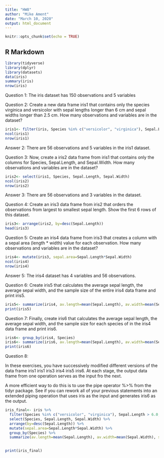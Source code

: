 ```yaml
---
title: "HW8"
author: "Mike Ament"
date: "March 10, 2020"
output: html_document
---
```


```r
knitr::opts_chunk$set(echo = TRUE)
```

## R Markdown

```r
library(tidyverse)
library(dplyr)
library(datasets)
data(iris)
summary(iris)
nrow(iris)
```

Question 1: The iris dataset has 150 observations and 5 variables 

Question 2: Create a new data frame iris1 that contains only the species virginica and versicolor with sepal lengths longer than 6 cm and sepal widths longer than 2.5 cm. How many observations and variables are in the dataset?

```r
iris1<- filter(iris, Species %in% c("versicolor", "virginica"), Sepal.Length > 6.0, Sepal.Width > 2.5)
ncol(iris1)
nrow(iris1)

```

Answer 2: There are 56 observations and 5 variables in the iris1 dataset. 


Question 3: Now, create a iris2 data frame from iris1 that contains only the columns for Species, Sepal.Length, and Sepal.Width. How many observations and variables are in the dataset?

```r
iris2<- select(iris1, Species, Sepal.Length, Sepal.Width)
ncol(iris2)
nrow(iris2)
```

Answer 3: There are 56 observations and 3 variables in the dataset. 


Question 4: Create an iris3 data frame from iris2 that orders the observations from largest to smallest sepal length. Show the first 6 rows of this dataset.

```r
iris3<- arrange(iris2, by=desc(Sepal.Length))
head(iris3)
```
 
Question 5: Create an iris4 data frame from iris3 that creates a column with a sepal area (length * width) value for each observation. How many observations and variables are in the dataset?

```r
iris4<- mutate(iris3, sepal.area=Sepal.Length*Sepal.Width)
ncol(iris4)
nrow(iris4)

```

Answer 5: The iris4 dataset has 4 variables and 56 observations. 

Question 6: Create iris5 that calculates the average sepal length, the average sepal width, and the sample size of the entire iris4 data frame and print iris5.

```r
iris5<- summarize(iris4, av.length=mean(Sepal.Length), av.width=mean(Sepal.Width), sample.size=n())
print(iris5)
```



Question 7: Finally, create iris6 that calculates the average sepal length, the average sepal width, and the sample size for each species of in the iris4 data frame and print iris6.

```r
iris6<- group_by(iris4, Species)
iris6<- summarize(iris6, av.length=mean(Sepal.Length), av.width=mean(Sepal.Width), sample.size=n())
print(iris6)

```


Question 8:

In these exercises, you have successively modified different versions of the data frame iris1 iris1 iris3 iris4 iris5 iris6. At each stage, the output data frame from one operation serves as the input fro the next.

A more efficient way to do this is to use the pipe operator %>% from the tidyr package. See if you can rework all of your previous statements into an extended piping operation that uses iris as the input and generates iris6 as the output.

```r
iris_final<- iris %>% 
  filter(Species %in% c("versicolor", "virginica"), Sepal.Length > 6.0, Sepal.Width > 2.5) %>%
  select(Species, Sepal.Length, Sepal.Width) %>%
  arrange(by=desc(Sepal.Length)) %>% 
  mutate(sepal.area=Sepal.Length*Sepal.Width) %>% 
  group_by(Species) %>% 
  summarize(av.length=mean(Sepal.Length), av.width=mean(Sepal.Width), sample.size=n())
  

print(iris_final)


```






